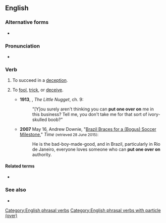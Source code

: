 ==English==

===Alternative forms===
* {{alt|en|get one over on|pull one over}}

===Pronunciation===
* {{audio|en|En-au-put one over.ogg|Audio (AU)}}

===Verb===
{{en-verb|put<,,put> one over}}

# {{lb|en|idiomatic}} To succeed in a [[deception]].
# {{lb|en|idiomatic|with ''on''}} To [[fool]], [[trick]], or [[deceive]].
#* '''1913''', {{w|P. G. Wodehouse}}, ''The Little Nugget'', ch. 9:
#*: "[Y]ou surely aren't thinking you can '''put one over on''' me in this business? Tell me, you don't take me for that sort of ivory-skulled boob?"
#* '''2007''' May 16, Andrew Downie, "[http://content.time.com/time/world/article/0,8599,1621967,00.html Brazil Braces for a (Bogus) Soccer Milestone]," ''Time'' <small>(retrieved 28 June 2015)</small>:
#*: He is the bad-boy-made-good, and in Brazil, particularly in Rio de Janeiro, everyone loves someone who can '''put one over on''' authority.

====Related terms====
* {{l|en|put on}}

===See also===
* {{l|en|put-up}}

[[Category:English phrasal verbs]]
[[Category:English phrasal verbs with particle (over)]]